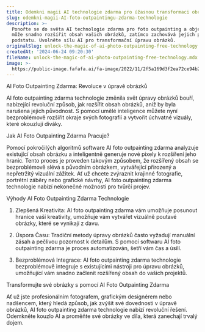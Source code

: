 ```yaml
---
title: Odemkni magii AI technologie zdarma pro úžasnou transformaci obrázků
slug: odemkni-magii-AI-foto-outpaintingu-zdarma-technologie
description: >-
  Ponořte se do světa AI technologie zdarma pro foto outpainting a objevte, jak
  může snadno rozšířit obsah vašich obrázků, zatímco zachovává jejich původní
  podstatu. Uvolněte sílu AI pro transformační úpravu obrázků.
originalSlug: unlock-the-magic-of-ai-photo-outpainting-free-technology
createdAt: '2024-06-24 09:20:30'
fileName: unlock-the-magic-of-ai-photo-outpainting-free-technology.mdx
image: >-
  https://public-image.fafafa.ai/fa-image/2022/11/2f5a169d3f2ea72ce94b2839d63978df.jpg
---
```




AI Foto Outpainting Zdarma: Revoluce v úpravě obrázků

AI foto outpainting zdarma technologie změnila svět úpravy obrázků bouří, nabízející revoluční způsob, jak rozšířit obsah obrázků, aniž by byla narušena jejich původnost. S pomocí umělé inteligence můžete nyní bezproblémově rozšířit okraje svých fotografií a vytvořit úchvatné vizuály, které okouzlují diváky.

Jak AI Foto Outpainting Zdarma Pracuje?

Pomocí pokročilých algoritmů software AI foto outpainting zdarma analyzuje existující obsah obrázku a inteligentně generuje nové pixely k rozšíření jeho hranic. Tento proces je proveden takovým způsobem, že rozšířený obsah se bezproblémově slévá s původním obrázkem, vytvářející přirozený a nepřetržitý vizuální zážitek. Ať už chcete zvýraznit krajinné fotografie, portrétní záběry nebo grafické návrhy, AI foto outpainting zdarma technologie nabízí nekonečné možnosti pro tvůrčí projev.

Výhody AI Foto Outpainting Zdarma Technologie

1. Zlepšená Kreativita: AI foto outpainting zdarma vám umožňuje posunout hranice vaší kreativity, umožňuje vám vytvářet vizuálně poutavé obrázky, které se vynikají z davu.

2. Úspora Času: Tradiční metody úpravy obrázků často vyžadují manuální zásah a pečlivou pozornost k detailům. S pomocí softwaru AI foto outpainting zdarma je proces automatizován, šetří vám čas a úsilí.

3. Bezproblémová Integrace: AI foto outpainting zdarma technologie bezproblémově integruje s existujícími nástroji pro úpravu obrázků, umožňující vám snadno začlenit rozšířený obsah do vašich projektů.

Transformujte své obrázky s pomocí AI Foto Outpainting Zdarma

Ať už jste profesionálním fotografem, grafickým designérem nebo nadšencem, který hledá způsob, jak zvýšit své dovednosti v úpravě obrázků, AI foto outpainting zdarma technologie nabízí revoluční řešení. Odemkněte kouzlo AI a proměňte své obrázky ve díla, která zanechají trvalý dojem.